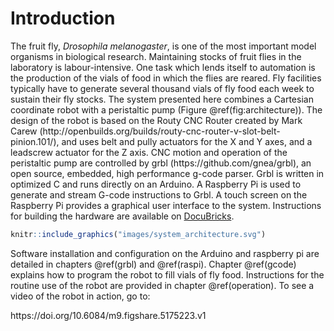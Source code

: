 # Introduction {#intro}

The fruit fly, *Drosophila melanogaster*, is one of the most important model organisms in biological research. Maintaining stocks of fruit flies in the laboratory is labour-intensive. One task which lends itself to automation is the production of the vials of food in which the flies are reared. Fly facilities typically have to generate several thousand vials of fly food each week to sustain their fly stocks. The system presented here combines a Cartesian coordinate robot with a peristaltic pump (Figure \@ref(fig:architecture)). The design of the robot is based on the Routy CNC Router created by Mark Carew (http://openbuilds.org/builds/routy-cnc-router-v-slot-belt-pinion.101/), and uses belt and pully actuators for the X and Y axes, and a leadscrew actuator for the Z axis. CNC motion and operation of the peristaltic pump are controlled by grbl (https://github.com/gnea/grbl), an open source, embedded, high performance g-code parser. Grbl is written in optimized C and runs directly on an Arduino. A Raspberry Pi is used to generate and stream G-code instructions to Grbl. A touch screen on the Raspberry Pi provides a graphical user interface to the system. Instructions for building the hardware are available on [DocuBricks](http://docubricks.com/viewer.jsp?id=8652757760093769728).

```r
knitr::include_graphics("images/system_architecture.svg")
```
 
Software installation and configuration on the Arduino and raspberry pi are detailed in chapters \@ref(grbl) and \@ref(raspi). Chapter \@ref(gcode) explains how to program the robot to fill vials of fly food. Instructions for the routine use of the robot are provided in chapter \@ref(operation). To see a video of the robot in action, go to:

https://doi.org/10.6084/m9.figshare.5175223.v1
 
 

